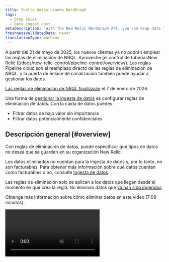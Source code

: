 ```yaml
---
title: Suelta datos usando NerdGraph
tags:
  - Drop rules
  - Data ingest cost
metaDescription: 'With the New Relic NerdGraph API, you can drop data that meeets certain criteria and have it not count towards ingest and billing.'
freshnessValidatedDate: never
translationType: machine
---
```


<Callout variant="important">
  A partir del 21 de mayo de 2025, los nuevos clientes ya no podrán emplear las reglas de eliminación de NRQL. Aproveche [el control de tuberíasNew Relic ](/docs/new-relic-control/pipeline-control/overview/). Las reglas Pipeline cloud son el reemplazo directo de las reglas de eliminación de NRQL, y la puerta de enlace de canalización también puede ayudar a gestionar los datos.

  [Las reglas de eliminación de NRQL finalizarán](/eol/2025/05/drop-rule-filter) el 7 de enero de 2026.
</Callout>

Una forma de [gestionar la ingesta de datos](/docs/data-apis/manage-data/manage-data-coming-new-relic) es configurar reglas de eliminación de datos. Con la caída de datos puedes:

* Filtrar datos de bajo valor sin importancia
* Filtrar datos potencialmente confidenciales

## Descripción general [#overview]

Con reglas de eliminación de datos, puede especificar qué tipos de datos no desea que se guarden en su organización New Relic.

Los datos eliminados no cuentan para la ingesta de datos y, por lo tanto, no son facturables. Para obtener más información sobre qué datos cuentan como facturables o no, consulte [Ingesta de datos](/docs/accounts/accounts-billing/new-relic-one-pricing-billing/data-ingest-billing/#usage-calculation).

Las reglas de eliminación solo se aplican a los datos que llegan desde el momento en que crea la regla. No eliminan datos que [ya han sido ingeridos](/docs/telemetry-data-platform/ingest-manage-data/manage-data/manage-data-retention#data-deletion).

Obtenga más información sobre cómo eliminar datos en este video (7:09 minutos):

<Video id="ww0mim4c5jk" type="youtube" />

Además de crear reglas para eliminar datos, otras formas de minimizar los datos no deseados incluyen:

* Si desea eliminar [datos de intervalo de tiempo de métricaAPM ](/docs/data-apis/understand-data/metric-data/query-apm-metric-timeslice-data-nrql), puede emplear [reglas de normalización métrica](/docs/new-relic-one/use-new-relic-one/ui-data/metric-normalization-rules). Sin embargo, no puede eliminar datos de intervalo de tiempo de métrica con reglas de eliminación. Para obtener más información sobre la diferencia entre los datos de intervalo de tiempo de métrica y dimensional métrica, consulte [el documento de tipos de datosNew Relic .](/docs/data-apis/understand-data/new-relic-data-types/#timeslice-data)
* Si está informando un log, puede [colocar datos log a través de la UI](/docs/logs/ui-data/drop-data-drop-filter-rules).
* Si está utilizando la escritura remota de Prometheus, consulte [Eliminar datos de escritura remota de Prometheus](/docs/integrations/prometheus-integrations/install-configure/remote-write-drop-data/).

## Requisitos [#requirements]

La capacidad de crear y editar reglas de filtro de caída está vinculada a la [capacidad`NRQL drop rules` ](/docs/accounts/accounts-billing/new-relic-one-user-management/user-permissions#insights).

Los siguientes tipos de datos pueden ser objetivos para la eliminación de datos:

* Evento reportado por APM

* Evento informado browser

* Evento reportado desde dispositivos móviles

* Evento reportado por Sintético

* evento personalizado (como los generados por las [API del agente APM](/docs/insights/insights-data-sources/custom-data/insert-custom-events-new-relic-apm-agents) o la [API de eventos](/docs/insights/insights-data-sources/custom-data/introduction-event-api))

* log datos (también puede [usar la UI para eliminar datos](/docs/logs/ui-data/drop-data-drop-filter-rules))

* Rastreo distribuido abarca

* [Evento de monitoreo de infraestructura predeterminado](/docs/infrastructure/manage-your-data/data-instrumentation/default-infrastructure-monitoring-data) y evento [de integración de infraestructura](/docs/integrations/infrastructure-integrations/get-started/introduction-infrastructure-integrations) . Algunas advertencias:

  * Cuando elimina estos datos, los datos sin procesar se eliminan, pero los eventos agregados `SystemSample`, `ProcessSample`, `NetworkSample` y `StorageSample` todavía están disponibles (para obtener más información sobre esto, consulte [retención de datos](/docs/data-apis/manage-data/manage-data-retention/#infrastructure-data)). Aunque todavía están disponibles, estos datos no cuentan para la ingesta y no son facturables.
  * Los datos de infraestructura sin procesar se utilizan para alertar, por lo que si elimina esos datos, no podrá alertar sobre ellos. Debido a que los datos agregados aún están disponibles, es posible que aún los vea en gráficos con rangos de tiempo superiores a 59 minutos.

* [Dimensiones métricas](/docs/telemetry-data-platform/ingest-manage-data/understand-data/new-relic-data-types#dimensional-metrics). Algunas advertencias:

  * Para organizaciones con nuestro [modelo de precios original](/docs/accounts/original-accounts-billing/product-pricing/product-based-pricing): la facturación se basa en la suscripción del producto, lo que significa que las dimensiones métricas eliminadas siguen siendo facturables.
  * Para métricas generadas por el [servicio evento-to-métrica](/docs/data-ingest-apis/get-data-new-relic/metric-api/events-metrics-service-create-metrics): las reglas de eliminación no funcionarán, pero estas métricas se pueden detener o podar atributos deshabilitando o reconfigurando la regla evento-to-métrica.
  * Los datos de intervalo de tiempo de métrica no se pueden eliminar con reglas de eliminación. Para obtener más información sobre los datos del intervalo de tiempo de métrica APM , consulte [este documento](/docs/data-apis/understand-data/new-relic-data-types/#timeslice-data).

## Crear una regla para descartar datos [#how-to]

<Callout variant="caution">
  Tenga cuidado al decidir eliminar datos. Los datos que usted arroja no se pueden recuperar. Para obtener más detalles sobre posibles problemas, consulte [Notas de precaución](#caution).
</Callout>

Para eliminar datos, cree una regla de eliminación de formato [NerdGraph](/docs/apis/nerdgraph/get-started/introduction-new-relic-nerdgraph)que incluya:

* Una cadena [NRQL](/docs/query-data/nrql-new-relic-query-language/getting-started/introduction-nrql) que especifica qué tipos de datos eliminar
* Un tipo <DNT>**action**</DNT> que especifica cómo aplicar la cadena NRQL

Puedes formar y realizar la llamada en el explorador de API de NerdGraph: <DNT>**[one.newrelic.com](https://one.newrelic.com) &gt; Apps &gt; NerdGraph API explorer**</DNT>.

El límite de longitud de la consulta NRQL es de 4096 caracteres. Si excede la longitud, nerdGraph arrojará un error `INVALID_NRQL_TOO_LONG`.

Hay dos formas de eliminar datos:

* <DNT>**Drop entire data types or a data subset**</DNT> (con filtro opcional). Esto usa el tipo `DROP_DATA` <DNT>**action**</DNT> y usa NRQL del formulario:

  ```sql
  SELECT * FROM DATA_TYPE_1, DATA_TYPE_2 (WHERE OPTIONAL_FILTER)
  ```

  Para este tipo de regla de eliminación, no puede utilizar nada más que `*` en la cláusula `SELECT` .

* <DNT>**Drop attributes from data types**</DNT> (con filtro opcional). Esto usa el tipo `DROP_ATTRIBUTES` <DNT>**action**</DNT> y usa NRQL del formulario:

  ```sql
  SELECT dropAttr1, dropAttr2 FROM DATA_TYPE (WHERE OPTIONAL_FILTER)
  ```

  Para este tipo de regla de eliminación, debe pasar una lista no vacía de nombres de atributos sin formato.

## Restricciones NRQL [#restrictions]

No todas las cláusulas NRQL tienen sentido para generar reglas de eliminación. Puede proporcionar una cláusula [`WHERE`](/docs/query-data/nrql-new-relic-query-language/getting-started/nrql-syntax-clauses-functions#sel-where) para seleccionar datos con un atributo específico. No se pueden utilizar otras características como `LIMIT`, `TIMESERIES`, `COMPARE WITH`, `FACET` y otras cláusulas.

`SINCE` y `UNTIL` no se admiten en las reglas de eliminación. Si tiene reglas de tiempo específico (por ejemplo, dejar todo hasta un momento en el futuro), use `WHERE timestamp < (epoch milliseconds in the future)`. Tampoco puede utilizar `SINCE` para eliminar datos históricos: las reglas de eliminación de NRQL solo se aplican a los datos informados después de que se creó la regla de eliminación. Si necesita eliminar datos que ya han sido reportados, comuníquese con su representante de New Relic.

`JOIN` y [las subconsultas](/docs/query-your-data/nrql-new-relic-query-language/get-started/subqueries-in-nrql) tampoco son compatibles. Las reglas de eliminación se aplican a cada punto de datos de forma independiente y no se pueden consultar otros datos para determinar si se debe aplicar una regla de eliminación.

Los dos tipos de acciones tienen estas restricciones:

* `DROP_DATA` solo puede usar `SELECT *`.
* `DROP_ATTRIBUTES` requiere el uso de `SELECT` con atributo &quot;raw&quot; (atributo sin [función de agregador](/docs/query-data/nrql-new-relic-query-language/getting-started/nrql-syntax-clauses-functions#functions) aplicada). Esto también significa que no puedes usar `SELECT *`. Además, hay algunos atributos que son integrales para su tipo de datos y <DNT>**cannot be dropped**</DNT> (como `timestamp` en datos de eventos). Si los incluyes, el registro fallará.

## Ejemplos de reglas de caída [#example-rules]

A continuación se muestran algunos ejemplos de reglas de eliminación:

<CollapserGroup>
  <Collapser id="drop-events" title="Eliminar dos tipos de eventos">
    Digamos que notas que tienes algunos tipos de eventos enviados a New Relic que no son importantes para ti. Además, evitar que la fuente envíe esos tipos de eventos rápidamente no es realista, ya que requiere cambios en el agente y/o la instrumentación API. Usar una regla de caída es una forma más fácil de lograr el mismo objetivo.

    A continuación se muestra un ejemplo de llamada a NerdGraph que genera dos tipos de eventos: `Event1` y `Event2`.

    ```graphql
    mutation {
        nrqlDropRulesCreate(accountId: YOUR_ACCOUNT_ID, rules: [
            {
                action: DROP_DATA
                nrql: "SELECT * FROM Event1, Event2"
                description: "Drops all data for Event1 and Event2."
            }
        ])
        {
            successes { id }
            failures {
                submitted { nrql }
                error { reason description }
            }
        }
    }
    ```
  </Collapser>

  <Collapser id="drop-specific-events" title="Eliminar evento que cumpla ciertos criterios">
    Supongamos que tiene un tipo de evento personalizado de gran volumen que llega de múltiples fuentes. Si no considera que todos esos datos sean importantes, puede utilizar una regla de eliminación. A continuación se muestra un ejemplo de una regla de eliminación que filtra eventos según criterios específicos.

    ```graphql
    mutation {
        nrqlDropRulesCreate(accountId: YOUR_ACCOUNT_ID, rules: [
            {
                action: DROP_DATA
                nrql: "SELECT * FROM MyCustomEvent WHERE appName='LoadGeneratingApp' AND environment='development'"
                description: "Drops all data for MyCustomEvent that comes from the LoadGeneratingApp in the dev environment, because there is too much and we don’t look at it."
            }
        ])
        {
            successes { id }
            failures {
                submitted { nrql }
                error { reason description }
            }
        }
    }
    ```
  </Collapser>

  <Collapser id="drop-sensitive-data" title="Eliminar atributo sensible manteniendo el resto de los datos">
    Digamos que notó que un evento tiene un atributo que contiene información de identificación personal (PII). Está trabajando para actualizar sus servicios y dejar de enviar datos, pero hasta entonces, debe dejar de almacenar más PII en New Relic. Aunque podría eliminar todos los datos tal como llegan con una regla `DROP_DATA` , el resto de los datos aún proporciona valor. Por lo tanto, puede registrar una regla de eliminación para eliminar solo la PII infractora de sus datos:

    ```graphql
    mutation {
        nrqlDropRulesCreate(accountId: YOUR_ACCOUNT_ID, rules: [
            {
                action: DROP_ATTRIBUTES
                nrql: "SELECT userEmail, userName FROM MyCustomEvent"
                description: "Removes the user name and email fields from MyCustomEvent"
            }
        ])
        {
            successes { id }
            failures {
                submitted { nrql }
                error { reason description }
            }
        }
    }
    ```
  </Collapser>
</CollapserGroup>

## Verifica que tu regla de abandono funcione [#verify]

Después de crear una regla de eliminación, verifique que funcione como se esperaba. La regla debería entrar en vigor rápidamente después de un registro exitoso, así que intente ejecutar una versión `TIMESERIES` de la consulta que registró para ver que los datos desaparecen.

<table>
  <thead>
    <tr>
      <th style={{ width: "200px" }}>
        Tipo de regla de eliminación
      </th>

      <th>
        NRQL
      </th>
    </tr>
  </thead>

  <tbody>
    <tr>
      <td>
        `DROP_DATA`
      </td>

      <td>
        <DNT>
          **Drop rule NRQL:**
        </DNT>

        ```sql
        SELECT * FROM MyEvent WHERE foo = bar
        ```

        <DNT>
          **Validation NRQL:**
        </DNT>

        ```sql
        SELECT count(*) FROM MyEvent WHERE foo = bar TIMESERIES
        ```

        Esto debería caer a 0. Para verificar que no afectó a nada más, invierta la cláusula `WHERE` .
      </td>
    </tr>

    <tr>
      <td>
        `DROP_ATTRIBUTES`
      </td>

      <td>
        <DNT>
          **Drop rule NRQL:**
        </DNT>

        ```sql
        SELECT dropAttr1, dropAttr2 FROM MyEvent WHERE foo = bar
        ```

        <DNT>
          **Validation NRQL:**
        </DNT>

        ```sql
        SELECT count(dropAttr1), count(dropAttr2) FROM MyEvent WHERE foo = bar TIMESERIES
        ```

        Ambas líneas deberían caer a 0. Para verificar que no afectó el evento que contenía estos atributos y aún debería hacerlo, invierta la cláusula `WHERE` .
      </td>
    </tr>
  </tbody>
</table>

## Ver reglas [#view]

A continuación se muestra un ejemplo de llamada a NerdGraph que devuelve las reglas de eliminación establecidas en una cuenta:

```graphql
{
    actor {
        account(id: YOUR_ACCOUNT_ID) {
            nrqlDropRules {
                list {
                    rules {
                        id
                        nrql
                        accountId
                        action
                        createdBy
                        createdAt
                        description
                    }
                    error { reason description }
                }
            }
        }
    }
}
```

## Eliminar reglas de colocación [#delete]

A continuación se muestra un ejemplo de llamada a NerdGraph que elimina dos reglas de eliminación específicas:

```graphql
mutation {
    nrqlDropRulesDelete(accountId: YOUR_ACCOUNT_ID, ruleIds: ["48", "98"]) {
        successes {
            id
            nrql
            accountId
            action
            description
        }
        failures {
            error { reason description }
            submitted { ruleId accountId }
        }
    }
}
```

## Auditar el historial de reglas de eliminación [#history]

Para ver quién creó y eliminó reglas de eliminación, consulte [el log de auditoría de su cuenta](/docs/insights/use-insights-ui/manage-account-data/query-account-audit-logs-nrauditevent). La [lista extrema](#list) también incluye el ID de usuario de la persona que creó la regla.

## Precauciones al soltar datos [#caution]

Al crear reglas de eliminación, usted es responsable de garantizar que las reglas identifiquen y descarten con precisión los datos que cumplan con las condiciones que haya establecido. También eres responsable de monitorear la regla, así como los datos que revelas a New Relic.

New Relic no puede garantizar que esta funcionalidad resuelva por completo las inquietudes que pueda tener sobre la divulgación de datos. New Relic no revisa ni monitor qué tan efectivas son las reglas que usted desarrolla.

La creación de reglas sobre datos confidenciales puede filtrar información sobre qué tipos de datos mantiene, incluido el formato de sus datos o sistemas (por ejemplo, al hacer referencia a direcciones de correo electrónico o números de tarjetas de crédito específicos). Las reglas que usted crea, incluida toda la información contenida en esas reglas, pueden ser vistas y editadas por cualquier usuario con los permisos de control de acceso basados en roles pertinentes.

Sólo se eliminarán los datos nuevos. Los datos existentes [no se pueden editar ni eliminar](/docs/telemetry-data-platform/ingest-manage-data/manage-data/manage-data-retention#data-deletion).

## Drop atributo en rollups dimensionales métricas

[Dimensional métrica](/docs/data-apis/understand-data/new-relic-data-types/#metrics-conceptual) métrica agregada en rollups para almacenamiento a largo plazo y como forma de optimizar consultas a largo plazo. Se aplican [límites de cardinalidad métrica](/docs/data-apis/ingest-apis/metric-api/metric-api-limits-restricted-attributes) a estos datos.

Puede utilizar esta característica para decidir qué atributo no necesita para el almacenamiento y la consulta a largo plazo, pero que le gustaría mantener para la consulta en tiempo real.

Por ejemplo, agregar `containerId` como atributo puede ser útil para la resolución de problemas en vivo o análisis recientes, pero puede no ser necesario cuando se realizan consultas durante períodos más prolongados para tendencias más importantes. Debido a lo único que puede ser algo como `containerId` , puede llevarlo rápidamente hacia sus [límites de cardinalidad métrica](/docs/data-apis/ingest-apis/metric-api/metric-api-limits-restricted-attributes) que, cuando se alcanza, detiene la síntesis de resúmenes durante el resto de ese día UTC.

Esta característica también le permite mantener el atributo [de alta cardinalidad](/docs/data-apis/ingest-apis/metric-api/NRQL-high-cardinality-metrics/) en los datos sin procesar y eliminarlos de los paquetes acumulativos, lo que le brinda más control sobre la rapidez con la que se acerca a sus límites de cardinalidad.

### Uso

<DNT>**Drop attributes from dimensional metrics rollups**</DNT> (con filtro opcional). Esto usa el tipo `DROP_ATTRIBUTES_FROM_METRIC_AGGREGATES` <DNT>**action**</DNT> y usa NRQL del formulario:

```sql
SELECT dropAttr1, dropAttr2 FROM Metric (WHERE OPTIONAL_FILTER)
```

Aquí hay un ejemplo de solicitud de NerdGraph:

```graphql
mutation {
    nrqlDropRulesCreate(accountId: YOUR_ACCOUNT_ID, rules: [
        {
            action: DROP_ATTRIBUTES_FROM_METRIC_AGGREGATES
            nrql: "SELECT containerId FROM Metric WHERE metricName = 'some.metric'"
            description: "Removes the containerId from long term querys."
        }
    ])
    {
        successes { id }
        failures {
            submitted { nrql }
            error { reason description }
        }
    }
}
```

Para verificar que esté funcionando, espere de 3 a 5 minutos para que se seleccione la regla y se generen datos agregados. Luego, asumiendo que el ejemplo NRQL anterior es su regla de eliminación, ejecute la siguiente consulta:

```sql
SELECT count(containerId) FROM Metric WHERE metricName = 'some.metric' TIMESERIES SINCE 2 hours ago
SELECT count(containerId) FROM Metric WHERE metricName = 'some.metric' TIMESERIES SINCE 2 hours ago RAW
```

La primera consulta recupera resúmenes métricos y debería reducirse a 0 ya que `containerId` se eliminó según la nueva regla de eliminación. La segunda consulta recupera datos brutos métricos utilizando la palabra clave `RAW` y debería continuar manteniéndose estable ya que los datos brutos no se ven afectados por la nueva regla de eliminación. Para obtener más información sobre cómo ver el impacto que esto tendrá en su cardinalidad, consulte [Comprender y consultar la alta cardinalidad métrica](/docs/data-apis/ingest-apis/metric-api/NRQL-high-cardinality-metrics).

### Restricciones

Todas las restricciones que se aplican a `DROP_ATTRIBUTES` se aplican a `DROP_ATTRIBUTES_FROM_METRIC_AGGREGATES` con la restricción adicional de que solo puede orientar el tipo de datos `Metric` . Tampoco funcionan en `Metric` consulta de segmentación de datos creados por un [evento a regla métrica](/docs/data-ingest-apis/get-data-new-relic/metric-api/events-metrics-service-create-metrics) o en `Metric` consulta de segmentación [de datos de intervalo de tiempo](/docs/data-apis/understand-data/metric-data/query-apm-metric-timeslice-data-nrql).

## Aprende más

Recomendaciones para aprender más:

* [Conceptos básicos y terminología de NerdGraph](/docs/apis/nerdgraph/get-started/introduction-new-relic-nerdgraph#terminology)
* [Conceptos básicos de NRQL](/docs/query-data/nrql-new-relic-query-language/getting-started/introduction-nrql)
* Explore el [foro de soporte](https://discuss.newrelic.com/c/telemetry-data-platform/dashboards) para conocer los debates de la comunidad sobre las reglas de eliminación de NRQL.
* Para profundizar en la gestión de la ingesta de datos para una organización compleja, consulte [Gobernanza de la ingesta de datos](/docs/new-relic-solutions/observability-maturity/operational-efficiency/intro-data-governance).